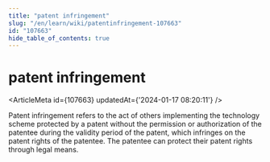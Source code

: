 ```yaml
---
title: "patent infringement"
slug: "/en/learn/wiki/patentinfringement-107663"
id: "107663"
hide_table_of_contents: true
---
```



<Breadcrumbs current="patent infringement" />

# patent infringement

<ArticleMeta id={107663} updatedAt={'2024-01-17 08:20:11'} />
<div className='border-solid border-b border-t-0 my-4 border-[var(--ifm-color-gray-300)]' />

Patent infringement refers to the act of others implementing the technology scheme protected by a patent without the permission or authorization of the patentee during the validity period of the patent, which infringes on the patent rights of the patentee. The patentee can protect their patent rights through legal means.
